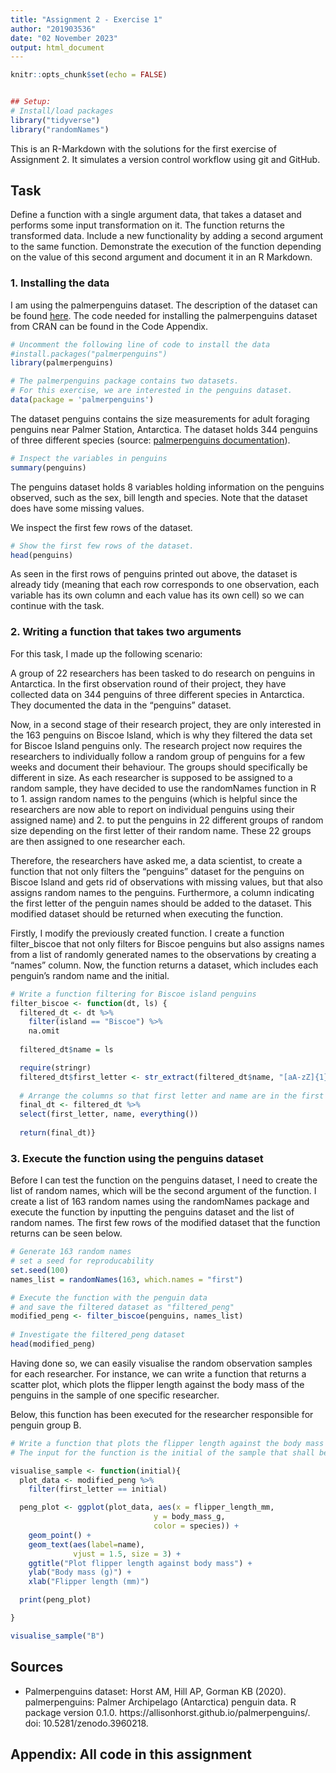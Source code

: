 ```yaml
---
title: "Assignment 2 - Exercise 1"
author: "201903536"
date: "02 November 2023"
output: html_document
---
```


```r
knitr::opts_chunk$set(echo = FALSE) 


## Setup:
# Install/load packages
library("tidyverse")
library("randomNames")
```

This is an R-Markdown with the solutions for the first exercise of Assignment 2. It simulates a version control workflow using git and GitHub. 

## Task

Define a function with a single argument data, that takes a dataset and performs some input transformation on it. The function returns the transformed data. Include a new functionality by adding a second argument to the same function. Demonstrate the execution of the function depending on the value of this second argument and document it in an R Markdown.


### 1. Installing the data

I am using the palmerpenguins dataset. The description of the dataset can be found [here](https://cran.r-project.org/web/packages/palmerpenguins/readme/README.html). The code needed for installing the palmerpenguins dataset from CRAN can be found in the Code Appendix.

```r
# Uncomment the following line of code to install the data
#install.packages("palmerpenguins")
library(palmerpenguins)

# The palmerpenguins package contains two datasets.
# For this exercise, we are interested in the penguins dataset.
data(package = 'palmerpenguins')

```

The dataset penguins contains the size measurements for adult foraging penguins near Palmer Station, Antarctica. The dataset holds 344 penguins of three different species (source: [palmerpenguins documentation](https://cran.r-project.org/web/packages/palmerpenguins/readme/README.html)).

```r
# Inspect the variables in penguins
summary(penguins)

```

The penguins dataset holds 8 variables holding information on the penguins observed, such as the sex, bill length and species. Note that the dataset does have some missing values.

We inspect the first few rows of the dataset.

```r
# Show the first few rows of the dataset.
head(penguins)

```

As seen in the first rows of penguins printed out above, the dataset is already tidy (meaning that each row corresponds to one observation, each variable has its own column and each value has its own cell) so we can continue with the task.

### 2. Writing a function that takes two arguments

For this task, I made up the following scenario:

A group of 22 researchers has been tasked to do research on penguins in Antarctica. In the first observation round of their project, they have collected data on 344 penguins of three different species in Antarctica. They documented the data in the "penguins" dataset.

Now, in a second stage of their research project, they are only interested in the 163 penguins on Biscoe Island, which is why they filtered the data set for Biscoe Island penguins only. The research project now requires the researchers to individually follow a random group of penguins for a few weeks and document their behaviour. The groups should specifically be different in size. As each researcher is supposed to be assigned to a random sample, they have decided to use the randomNames function in R to 1. assign random names to the penguins (which is helpful since the researchers are now able to report on individual penguins using their assigned name) and 2. to put the penguins in 22 different groups of random size depending on the first letter of their random name. These 22 groups are then assigned to one researcher each.

Therefore, the researchers have asked me, a data scientist, to create a function that not only filters the "penguins" dataset for the penguins on Biscoe Island and gets rid of observations with missing values, but that also assigns random names to the penguins. Furthermore, a column indicating the first letter of the penguin names should be added to the dataset. This modified dataset should be returned when executing the function.

Firstly, I modify the previously created function. I create a function filter_biscoe that not only filters for Biscoe penguins but also assigns names from a list of randomly generated names to the observations by creating a "names" column. Now, the function returns a dataset, which includes each penguin's random name and the initial.


```r
# Write a function filtering for Biscoe island penguins
filter_biscoe <- function(dt, ls) {
  filtered_dt <- dt %>%
    filter(island == "Biscoe") %>%
    na.omit
  
  filtered_dt$name = ls

  require(stringr)
  filtered_dt$first_letter <- str_extract(filtered_dt$name, "[aA-zZ]{1}")
  
  # Arrange the columns so that first letter and name are in the first two columns
  final_dt <- filtered_dt %>%
  select(first_letter, name, everything())
  
  return(final_dt)}

```


### 3. Execute the function using the penguins dataset

Before I can test the function on the penguins dataset, I need to create the list of random names, which will be the second argument of the function. I create a list of 163 random names using the randomNames package and execute the function by inputting the penguins dataset and the list of random names. The first few rows of the modified dataset that the function returns can be seen below.


```r
# Generate 163 random names
# set a seed for reproducability
set.seed(100)
names_list = randomNames(163, which.names = "first")

# Execute the function with the penguin data
# and save the filtered dataset as "filtered_peng"
modified_peng <- filter_biscoe(penguins, names_list)
  
# Investigate the filtered_peng dataset
head(modified_peng)

```

Having done so, we can easily visualise the random observation samples for each researcher. For instance, we can write a function that returns a scatter plot, which plots the flipper length against the body mass of the penguins in the sample of one specific researcher.

Below, this function has been executed for the researcher responsible for penguin group B.

```r

# Write a function that plots the flipper length against the body mass 
# The input for the function is the initial of the sample that shall be plotted

visualise_sample <- function(initial){
  plot_data <- modified_peng %>%
    filter(first_letter == initial)

  peng_plot <- ggplot(plot_data, aes(x = flipper_length_mm,
                                y = body_mass_g,
                                color = species)) +
    geom_point() + 
    geom_text(aes(label=name),
              vjust = 1.5, size = 3) + 
    ggtitle("Plot flipper length against body mass") +
    ylab("Body mass (g)") + 
    xlab("Flipper length (mm)")

  print(peng_plot)

}

visualise_sample("B")
```



## Sources

- Palmerpenguins dataset:
    Horst AM, Hill AP, Gorman KB (2020). palmerpenguins: Palmer
      Archipelago (Antarctica) penguin data. R package version 0.1.0.
      https://allisonhorst.github.io/palmerpenguins/. doi:
      10.5281/zenodo.3960218.



## Appendix: All code in this assignment

```r


```
